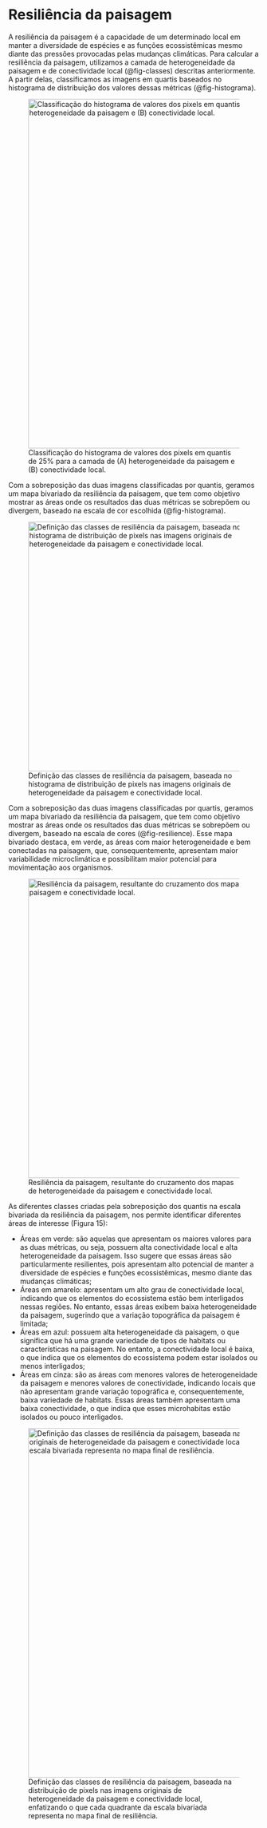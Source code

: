 # Resiliência da paisagem

A resiliência da paisagem é a capacidade de um determinado local em manter a diversidade de espécies e as funções ecossistêmicas mesmo diante das pressões provocadas pelas mudanças climáticas. Para calcular a resiliência da paisagem, utilizamos a camada de heterogeneidade da paisagem e de conectividade local (@fig-classes) descritas anteriormente. A partir delas, classificamos as imagens em quartis baseados no histograma de distribuição dos valores dessas métricas (@fig-histograma).

![Classificação do histograma de valores dos pixels em quantis de 25% para a camada de (A) heterogeneidade da paisagem e (B) conectividade local.](figs/classes_het_con.png){#fig-classes width="700" fig-align="center"}


Com a sobreposição das duas imagens classificadas por quantis, geramos um mapa bivariado da resiliência da paisagem, que tem como objetivo mostrar as áreas onde os resultados das duas métricas se sobrepõem ou divergem, baseado na escala de cor escolhida (@fig-histograma).

![Definição das classes de resiliência da paisagem, baseada no histograma de distribuição de pixels nas imagens originais de heterogeneidade da paisagem e conectividade local.](figs/resilience_classes.png){#fig-histograma width="500" fig-align="center"}

Com a sobreposição das duas imagens classificadas por quartis, geramos um mapa bivariado da resiliência da paisagem, que tem como objetivo mostrar as áreas onde os resultados das duas métricas se sobrepõem ou divergem, baseado na escala de cores (@fig-resilience). Esse mapa bivariado destaca, em verde, as áreas com maior heterogeneidade e bem conectadas na paisagem, que, consequentemente, apresentam maior variabilidade microclimática e possibilitam maior potencial para movimentação aos organismos.

![Resiliência da paisagem, resultante do cruzamento dos mapas de heterogeneidade da paisagem e conectividade local.](figs/Resilience_bivariate.png){#fig-resilience width="600" fig-align="center"}

As diferentes classes criadas pela sobreposição dos quantis na escala bivariada da resiliência da paisagem, nos permite identificar diferentes áreas de interesse (Figura 15):

* Áreas em verde: são aquelas que apresentam os maiores valores para as duas métricas, ou seja, possuem alta conectividade local e alta heterogeneidade da paisagem. Isso sugere que essas áreas são particularmente resilientes, pois apresentam alto potencial de manter a diversidade de espécies e funções ecossistêmicas, mesmo diante das mudanças climáticas;
* Áreas em amarelo: apresentam um alto grau de conectividade local, indicando que os elementos do ecossistema estão bem interligados nessas regiões. No entanto, essas áreas exibem baixa heterogeneidade da paisagem, sugerindo que a variação topográfica da paisagem é limitada;
* Áreas em azul: possuem alta heterogeneidade da paisagem, o que significa que há uma grande variedade de tipos de habitats ou características na paisagem. No entanto, a conectividade local é baixa, o que indica que os elementos do ecossistema podem estar isolados ou menos interligados;
* Áreas em cinza: são as áreas com menores valores de heterogeneidade da paisagem e menores valores de conectividade, indicando locais que não apresentam grande variação topográfica e, consequentemente, baixa variedade de habitats. Essas áreas também apresentam uma baixa conectividade, o que indica que esses microhabitas estão isolados ou pouco interligados.

![Definição das classes de resiliência da paisagem, baseada na distribuição de pixels nas imagens originais de heterogeneidade da paisagem e conectividade local, enfatizando o que cada quadrante da escala bivariada representa no mapa final de resiliência.](figs/resilience_def.png){#fig-res width="700" height="700" fig-align="center"}

